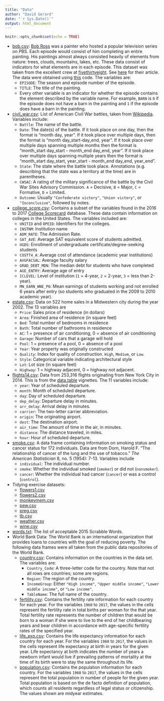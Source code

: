 ```yaml
---
title: "Data"
author: "David Gerard"
date: "`r Sys.Date()`"
output: html_document
---
```


```r
knitr::opts_chunk$set(echo = TRUE)
```


- [bob.csv](./data/bob.csv): [Bob Ross](https://en.wikipedia.org/wiki/Bob_Ross) 
  was a painter who hosted a popular television series on PBS. Each episode 
  would consist of him completing an entire painting. His paintings almost 
  always consisted heavily of elements from nature: trees, clouds, mountains, 
  lakes, etc. These data consist of indicators for what elements are in each 
  episode. This dataset was taken from the excellent crew at
  [fivethirtyeight](https://github.com/fivethirtyeight/data/tree/master/bob-ross). 
  See [here](https://fivethirtyeight.com/features/a-statistical-analysis-of-the-work-of-bob-ross/) 
  for their article. The data were obtained using
  [this](https://github.com/dcgerard/stat234/blob/master/analysis/clean_datasets/bob_ross/get_bob.R) 
  code. The variables are:
    - `EPISODE`: The season and episode number of the episode.
    - `TITLE`: The title of the painting.
    - Every other variable is an indicator for whether the episode contains 
      the element described by the variable name. For example, `BARN` 
      is `0` if the episode does not have a barn in the painting and `1` if the 
      episode does have a barn in the painting.
- [civil_war.csv](./data/civil_war.csv): List of American Civil War battles, taken from
  [Wikipedia](https://en.wikipedia.org/wiki/List_of_American_Civil_War_battles). 
  Variables include:
    - `Battle`: The name of the battle.
    - `Date`: The date(s) of the battle. If it took place on one day, then the
      format is "month day, year". If it took place over multiple days, then
      the format is "month day_start-day_end, year". If it took place over
      multiple days spanning multiple months then the format is 
      "month_start day_start - month_end day_end, year". If it took place over
      multiple days spanning multiple years then the format is
      "month_start day_start, year_start - month_end day_end, year_end".
    - `State`: The state where the battle took place. Annotations (e.g. 
      describing that the state was a territory at the time) are in parentheses.
    - `CWSAC`: A rating of the military significance of the battle by the
      Civil War Sites Advisory Commission. `A` = Decisive, `B` = Major, 
      `C` = Formative, `D` = Limited.
    - `Outcome`: Usually `"Confederate victory"`, `"Union victory"`, or 
      `"Inconclusive"`, followed by notes.
- [college_score.csv](./data/college_score.csv): Contains a subset of the 
  variables found in the 2016 to 2017 
  [College Scorecard](https://collegescorecard.ed.gov/data/)
  database. These data contain information on colleges in the United States. 
  The variables included are:
    - `UNITID` and `OPEID`: Identifiers for the colleges.
    - `INSTNM`: Institution name
    - `ADM_RATE`: The Admission Rate.
    - `SAT_AVE`: Average SAT equivalent score of students admitted.
    - `UGDS`: Enrollment of undergraduate certificate/degree-seeking students
    - `COSTT4_A`: Average cost of attendance (academic year institutions)
    - `AVGFACSAL`: Average faculty salary
    - `GRAD_DEBT_MDN`: The median debt for students who have completed
    - `AGE_ENTRY`: Average age of entry
    - `ICLEVEL`: Level of institution (`1` = 4-year, `2` = 2-year, `3` = less than 2-year).
    - `MN_EARN_WNE_P6`: Mean earnings of students working and not enrolled 6 years 
      after entry (so students who graduated in the 2009 to 2010 academic year).
- [estate.csv](./data/estate.csv): Data on 522 home sales in a Midwestern
  city during the year 2002. The 13 variables are
    - `Price`: Sales price of residence (in dollars)
    - `Area`: Finished area of residence (in square feet)
    - `Bed`: Total number of bedrooms in residence
    - `Bath`: Total number of bathrooms in residence
    - `AC`: 1 = presence of air conditioning, 0 = absence of air conditioning
    - `Garage`: Number of cars that a garage will hold
    - `Pool`: 1 = presence of a pool, 0 = absence of a pool
    - `Year`: Year property was originally constructed
    - `Quality`: Index for quality of construction. `High`, `Medium`, or `Low`.
    - `Style`: Categorical variable indicating architectural style 
    - `Lot`: Lot size (in square feet)
    - `Highway`: 1 = highway adjacent, 0 = highway not adjacent.
- [flights14.csv](./data/flights14.csv): Data from 253,316 flights originating
  from New York City in 2014. This is from the
  [data.table](https://cloud.r-project.org/web/packages/data.table/vignettes/datatable-intro.html) 
  vignettes. The 11 variables include:
    - `year`: Year of scheduled departure.
    - `month`: Month of scheduled departure.
    - `day`: Day of scheduled departure.
    - `dep_delay`: Departure delay in minutes.
    - `arr_delay`: Arrival delay in minutes.
    - `carrier`: The two-letter carrier abbreviation.
    - `origin`: The originating airport.
    - `dest`: The destination airport.
    - `air_time`: The amount of time in the air, in minutes.
    - `distance`: The distance traveled, in miles.
    - `hour`: Hour of scheduled departure.
- [smoke.csv](./data/smoke.csv): A data frame containing information on 
  smoking status and cancer status for 172 individuals. Data are from 
  Dorn, Harold F. "The relationship of cancer of the lung and the use of 
  tobacco." *The American Statistician* 8, no. 5 (1954): 7-13. Variables include
    - `individual`: The individual number.
    - `smoke`: Whether the individual smoked (`smoker`) or did not (`nonsmoker`).
    - `cancer`: Whether the individual had cancer (`cancer`) or was a control
      (`control`).
- Tidying exercise datasets:
    - [flowers1.csv](./data/tidy_exercise/flowers1.csv)
    - [flowers2.csv](./data/tidy_exercise/flowers2.csv)
    - [monkeymem.csv](./data/tidy_exercise/monkeymem.csv)
    - [pew.csv](./data/tidy_exercise/pew.csv)
    - [preg.csv](./data/tidy_exercise/preg.csv)
    - [tb.csv](./data/tidy_exercise/tb.csv)
    - [weather.csv](./data/tidy_exercise/weather.csv)
    - [wine.csv](./data/tidy_exercise/wine.csv)
- [words.txt](./data/words.txt): The list of acceptable 2015 Scrabble Words.
- World Bank Data: The World Bank is an international organization that
  provides loans to countries with the goal of reducing poverty. The following
  data frames were all taken from the public data repositories of the World
  Bank.
    - [country.csv](./data/country.csv): 
      Contains information on the countries in the data set. The
      variables are:
        - `Country_Code`: A three-letter code for the country. Note that not all
          rows are countries; some are regions.
        - `Region`: The region of the country.
        - `IncomeGroup`: Either `"High income"`, `"Upper middle income"`, 
          `"Lower middle income"`, or `"Low income"`.
        - `TableName`: The full name of the country.
    - [fertility.csv](./data/fertility.csv): 
      Contains the fertility rate information for each country
      for each year. For the variables `1960` to `2017`, the values in the cells
      represent the fertility rate in total births per woman for the that year. 
      Total fertility rate represents the number of children 
      that would be born to a woman if she were to live to the end of her 
      childbearing years and bear children in accordance with age-specific 
      fertility rates of the specified year.
    - [life_exp.csv](./data/life_exp.csv): 
      Contains the life expectancy information for each country 
      for each year. For the variables `1960` to `2017`, the values in the cells
      represent life expectancy at birth in years for the given year. 
      Life expectancy at birth indicates the number of years a newborn 
      infant would live if prevailing patterns of mortality at the time of its
      birth were to stay the same throughout its life.
    - [population.csv](./data/population.csv): 
      Contains the population information for each country. For
      the variables `1960` to `2017`, the values in the cells represent the total
      population in number of people for the given year. 
      Total population is based on the de facto definition of
      population, which counts all residents regardless of legal status or 
      citizenship. The values shown are midyear estimates.



